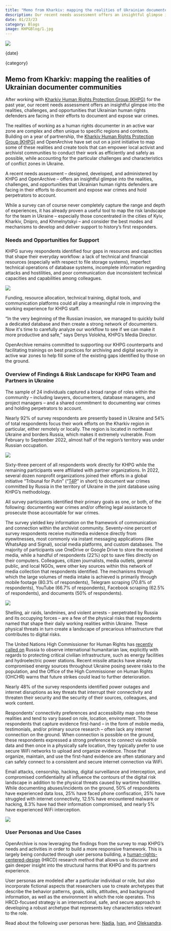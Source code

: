 ```yaml
---
title: "Memo from Kharkiv: mapping the realities of Ukrainian documenter communities"
description: Our recent needs assessment offers an insightful glimpse into the realities, challenges, and opportunities that Ukrainian human rights defenders are facing in their efforts to document and expose war crimes.
date: 01/23/23
category: Blogs
image: KHPGBlog/1.jpg
---
```



<ArticleHeaderSection>

![](KHPGBlog/1.jpg)

{date}

{category}

## Memo from Kharkiv: mapping the realities of Ukrainian documenter communities

After working with [Kharkiv Human Rights Protection Group (KHPG)](https://khpg.org/en/1489698549) for the past year, our recent needs assessment offers an insightful glimpse into the realities, challenges, and opportunities that Ukrainian human rights defenders are facing in their efforts to document and expose war crimes.

</ArticleHeaderSection>
<ContentSection>

The realities of working as a human rights documenter in an active war zone are complex and often unique to specific regions and contexts. Building on a year of partnership, the [Kharkiv Human Rights Protection Group (KHPG)](https://khpg.org/en/1489698549) and OpenArchive have set out on a joint initiative to map some of these realities and create tools that can empower local activist and archivist communities to conduct their work as efficiently and safely as possible, while accounting for the particular challenges and characteristics of conflict zones in Ukraine.

A recent needs assessment – designed, developed, and administered by KHPG and OpenArchive – offers an insightful glimpse into the realities, challenges, and opportunities that Ukrainian human rights defenders are facing in their efforts to document and expose war crimes and hold perpetrators to account.

While a survey can of course never completely capture the range and depth of experiences, it has already proven a useful tool to map the risk landscape for the team in Ukraine – especially those concentrated in the cities of Kyiv, Kharkiv, Dnipro, and Khmelnytskyi – and consider the best modes and mechanisms to develop and deliver support to history’s first responders.

### Needs and Opportunities for Support

KHPG survey respondents identified four gaps in resources and capacities that shape their everyday workflow: a lack of technical and financial resources (especially with respect to file storage systems), imperfect technical operations of database systems, incomplete information regarding attacks and hostilities, and poor communication due inconsistent technical capacities and capabilities among colleagues.

![](KHPGBlog/2.jpg)

Funding, resource allocation, technical training, digital tools, and communication platforms could all play a meaningful role in improving the working experience for KHPG staff.

“In the very beginning of the Russian invasion, we managed to quickly build a dedicated database and then create a strong network of documenters. Now it's time to carefully analyze our workflow to see if we can make it more productive and safe,” says Denys Volokha, KHPG’s Media Director.

OpenArchive remains committed to supporting our KHPG counterparts and facilitating trainings on best practices for archiving and digital security in active war zones to help fill some of the existing gaps identified by those on the ground.

### Overview of Findings & Risk Landscape for KHPG Team and Partners in Ukraine

The sample of 24 individuals captured a broad range of roles within the community – including lawyers, documenters, database managers, and project managers – and a shared commitment to documenting war crimes and holding perpetrators to account.

Nearly 92% of survey respondents are presently based in Ukraine and 54% of total respondents focus their work efforts on the Kharkiv region in particular, either remotely or locally. The region is located in northeast Ukraine and borders Russia, which makes it extremely vulnerable. From February to September 2022, almost half of the region’s territory was under Russian occupation.

![](KHPGBlog/3.jpg)

Sixty-three percent of all respondents work directly for KHPG while the remaining participants were affiliated with partner organizations. In 2022, several dozen nonprofit organizations joined their efforts in a global initiative “Tribunal for Putin” (“[T4P](https://t4pua.org/en/)” in short) to document war crimes committed by Russia in the territory of Ukraine in the joint database using KHPG’s methodology.

All survey participants identified their primary goals as one, or both, of the following: documenting war crimes and/or offering legal assistance to prosecute those accountable for war crimes.

The survey yielded key information on the framework of communication and connection within the archivist community. Seventy-nine percent of survey respondents receive multimedia evidence directly from eyewitnesses, most commonly via instant messaging applications (like WhatsApp and Signal), social media platforms, and custom databases. The majority of participants use OneDrive or Google Drive to store the received media, while a handful of respondents (22%) opt to save files directly on their computers. Colleagues, citizen journalists, media outlets, general public, and local NGOs, were other key sources within this network of media collection that respondents identified. The mechanisms through which the large volumes of media intake is achieved is primarily through mobile footage (80.3% of respondents), Telegram scraping (70.8% of respondents), YouTube (66.7% of respondents), Facebook scraping (62.5% of respondents), and documents (50% of respondents).

![](KHPGBlog/4.jpg)

Shelling, air raids, landmines, and violent arrests – perpetrated by Russia and its occupying forces – are a few of the physical risks that respondents named that shape their daily working realities within Ukraine. These physical threats in turn create a landscape of precarious infrastructure that contributes to digital risks.

The United Nations High Commissioner for Human Rights has [recently called on](https://www.ohchr.org/en/statements-and-speeches/2022/12/human-rights-situation-ukraine) Russia to observe international humanitarian law, explicitly with regards to protecting critical civilian infrastructure, such as energy facilities and hydroelectric power stations. Recent missile attacks have already compromised energy sources throughout Ukraine posing severe risks to the population, and the Office of the High Commissioner on Human Rights (OHCHR) warns that future strikes could lead to further deterioration.

Nearly 48% of the survey respondents identified power outages and internet disruptions as key threats that interrupt their connectivity and threaten their security and the security of their sources, colleagues, and work content.

Respondents’ connectivity preferences and accessibility map onto these realities and tend to vary based on role, location, environment. Those respondents that capture evidence first-hand – in the form of mobile media, testimonials, and/or primary source research – often lack any internet connection on the ground. When connection is possible on the ground, these respondents expressed a strong preference to connect via mobile data and then once in a physically safe location, they typically prefer to use secure WiFi networks to upload and organize evidence. Those that organize, maintain, and use the first-hand evidence are often stationary and can safely connect to a consistent and secure internet connection via WiFi.

Email attacks, censorship, hacking, digital surveillance and interception, and compromised confidentiality all influence the contours of the digital risk landscape in addition to the physical threats caused by wartime hostilities. While documenting abuses/incidents on the ground, 50% of respondents have experienced data loss, 25% have faced phone confiscation, 25% have struggled with internet connectivity, 12.5% have encountered malware or hacking, 8.3% have had their information compromised, and nearly 5% have experienced WiFi interception.

![](KHPGBlog/5.jpg)

### User Personas and Use Cases

OpenArchive is now leveraging the findings from the survey to map KHPG’s needs and activities in order to build a more responsive framework. This is largely being conducted through user persona building, a [human-rights-centered-design](https://www.humanrightscentered.design/research/6) (HRCD) research method that allows us to discover and gain deeper insight into the structural harms that KHPG and its partners experience.

User personas are modeled after a particular individual or role, but also incorporate fictional aspects that researchers use to create archetypes that describe the behavior patterns, goals, skills, attitudes, and background information, as well as the environment in which the role operates. This HRCD-focused strategy is an intersectional, safe, and secure approach to developing a robust archetype that represents key characteristics relevant to the role.

Read about the following user personas here: [Nadia](/research/nadia), [Ivan](/research/ivan), and [Oleksandra](/research/oleksandra).

</ContentSection>
